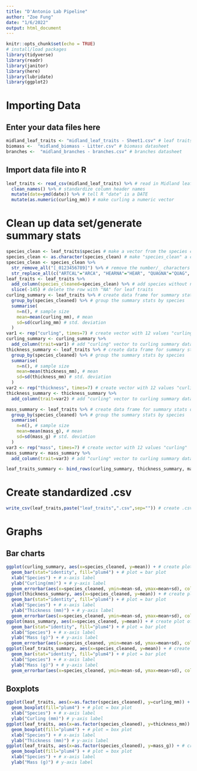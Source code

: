```yaml
---
title: "D'Antonio Lab Pipeline"
author: "Zoe Fung"
date: "1/6/2022"
output: html_document
---
```


```r
knitr::opts_chunk$set(echo = TRUE)
# install/load packages
library(tidyverse)
library(readr)
library(janitor)
library(here)
library(lubridate)
library(ggplot2)
```

# Importing Data
## Enter your data files here
```r
midland_leaf_traits <- "midland_leaf_traits - Sheet1.csv" # leaf traits datasheet
biomass <-  "midland_biomass - Litter.csv" # biomass datasheet
branches <-  "midland_branches - branches.csv" # branches datasheet
```

## Import data file into R
```r
leaf_traits <- read_csv(midland_leaf_traits) %>% # read in Midland leaf traits csv file
  clean_names() %>% # standardize column header names
  mutate(date=ymd(date)) %>% # tell R "date" is a DATE
  mutate(as.numeric(curling_mm)) # make curling a numeric vector
```
# Clean up data set/generate summary stats
```r
species_clean <- leaf_traits$species # make a vector from the species column
species_clean <- as.character(species_clean) # make "species_clean" a character
species_clean <- species_clean %>%
  str_remove_all("[_0123456789]") %>% # remove the number/_ characters from the species names
  str_replace_all(c("ARTCAL"="ARCA", "HEARNA"="HEAR", "QUAGNA"="QUAG", "ARCAL"="ARCA", "QUDONA"="QUDO")) # standardize the data column with species names 
leaf_traits <- leaf_traits %>%
  add_column(species_cleaned=species_clean) %>% # add species without numbers to dataset
  slice(-145) # delete the row with "NA" for leaf traits
curling_summary <- leaf_traits %>% # create data frame for summary stats of leaf curling
  group_by(species_cleaned) %>% # group the summary stats by species
  summarise(
    n=n(), # sample size
    mean=mean(curling_mm), # mean
    sd=sd(curling_mm) # std. deviation
  )
var1 <- rep("curling", times=7) # create vector with 12 values "curling"
curling_summary <- curling_summary %>%
  add_column(trait=var1) # add "curling" vector to curling summary data frame
thickness_summary <- leaf_traits %>% # create data frame for summary stats of leaf thickness
  group_by(species_cleaned) %>% # group the summary stats by species
  summarise(
    n=n(), # sample size
    mean=mean(thickness_mm), # mean
    sd=sd(thickness_mm) # std. deviation
  )
var2 <- rep("thickness", times=7) # create vector with 12 values "curling"
thickness_summary <- thickness_summary %>%
  add_column(trait=var2) # add "curling" vector to curling summary data frame

mass_summary <- leaf_traits %>% # create data frame for summary stats of leaf mass
  group_by(species_cleaned) %>% # group the summary stats by species
  summarise(
    n=n(), # sample size
    mean=mean(mass_g), # mean
    sd=sd(mass_g) # std. deviation
  )
var3 <- rep("mass", times=7) # create vector with 12 values "curling"
mass_summary <- mass_summary %>%
  add_column(trait=var3) # add "curling" vector to curling summary data frame

leaf_traits_summary <- bind_rows(curling_summary, thickness_summary, mass_summary) # combine the three data sets 
```

# Create standardized .csv
```r
write_csv(leaf_traits,paste("leaf_traits",".csv",sep="")) # create .csv with standardized column headers
```

# Graphs
## Bar charts
```r
ggplot(curling_summary, aes(x=species_cleaned, y=mean)) + # create plot of species x curling
  geom_bar(stat="identity", fill="plum4") + # plot = bar plot
  xlab("Species") + # x-axis label
  ylab("Curling(mm)") + # y-axis label
  geom_errorbar(aes(x=species_cleaned, ymin=mean-sd, ymax=mean+sd), color="black") # add error bars
ggplot(thickness_summary, aes(x=species_cleaned, y=mean)) + # create plot of species x thickness
  geom_bar(stat="identity", fill="plum4") + # plot = bar plot
  xlab("Species") + # x-axis label
  ylab("Thickness (mm)") + # y-axis label
  geom_errorbar(aes(x=species_cleaned, ymin=mean-sd, ymax=mean+sd), color="black") # add error bars
ggplot(mass_summary, aes(x=species_cleaned, y=mean)) + # create plot of species x mass
  geom_bar(stat="identity", fill="plum4") + # plot = bar plot
  xlab("Species") + # x-axis label
  ylab("Mass (g)") + # y-axis label
  geom_errorbar(aes(x=species_cleaned, ymin=mean-sd, ymax=mean+sd), color="black") # add error bars
ggplot(leaf_traits_summary, aes(x=species_cleaned, y=mean)) + # create plot of species x all traits
  geom_bar(stat="identity", fill="plum4") + # plot = bar plot
  xlab("Species") + # x-axis label
  ylab("Mass (g)") + # y-axis label
  geom_errorbar(aes(x=species_cleaned, ymin=mean-sd, ymax=mean+sd), color="black") # add error bars)
```

## Boxplots
```r
ggplot(leaf_traits, aes(x=as.factor(species_cleaned), y=curling_mm)) + # create plot of species x curling
  geom_boxplot(fill="plum4") + # plot = box plot 
  xlab("Species") + # x-axis label
  ylab("Curling (mm)") # y-axis label
ggplot(leaf_traits, aes(x=as.factor(species_cleaned), y=thickness_mm)) + # create plot of species x curling
  geom_boxplot(fill="plum4") + # plot = box plot 
  xlab("Species") + # x-axis label
  ylab("Thickness (mm)") # y-axis label
ggplot(leaf_traits, aes(x=as.factor(species_cleaned), y=mass_g)) + # create plot of species x curling
  geom_boxplot(fill="plum4") + # plot = box plot 
  xlab("Species") + # x-axis label
  ylab("Mass (g)") # y-axis label
```